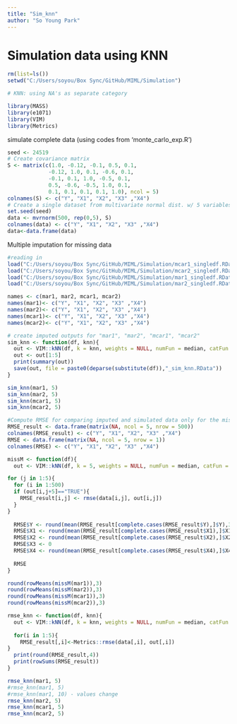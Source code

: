 ```yaml
---
title: "Sim_knn"
author: "So Young Park"
---
```


# Simulation data using KNN

```r
rm(list=ls())
setwd("C:/Users/soyou/Box Sync/GitHub/MIML/Simulation")

# KNN: using NA's as separate category

library(MASS)
library(e1071)
library(VIM)
library(Metrics)
```

simulate complete data (using codes from 'monte_carlo_exp.R')
```r
seed <- 24519
# Create covariance matrix
S <- matrix(c(1.0, -0.12, -0.1, 0.5, 0.1,
             -0.12, 1.0, 0.1, -0.6, 0.1,
             -0.1, 0.1, 1.0, -0.5, 0.1,
             0.5, -0.6, -0.5, 1.0, 0.1,
             0.1, 0.1, 0.1, 0.1, 1.0), ncol = 5)
colnames(S) <- c("Y", "X1", "X2", "X3" ,"X4")
# Create a single dataset from multivariate normal dist. w/ 5 variables
set.seed(seed)
data <- mvrnorm(500, rep(0,5), S)
colnames(data) <- c("Y", "X1", "X2", "X3" ,"X4")
data<-data.frame(data)
```

Multiple imputation for missing data 
```r
#reading in
load("C:/Users/soyou/Box Sync/GitHub/MIML/Simulation/mcar1_singledf.RData")
load("C:/Users/soyou/Box Sync/GitHub/MIML/Simulation/mcar2_singledf.RData")
load("C:/Users/soyou/Box Sync/GitHub/MIML/Simulation/mar1_singledf.RData")
load("C:/Users/soyou/Box Sync/GitHub/MIML/Simulation/mar2_singledf.RData")

names <- c(mar1, mar2, mcar1, mcar2)
names(mar1)<- c("Y", "X1", "X2", "X3" ,"X4")
names(mar2)<- c("Y", "X1", "X2", "X3" ,"X4")
names(mcar1)<- c("Y", "X1", "X2", "X3" ,"X4")
names(mcar2)<- c("Y", "X1", "X2", "X3" ,"X4")

# create imputed outputs for "mar1", "mar2", "mcar1", "mcar2"
sim_knn <- function(df, knn){
  out <- VIM::kNN(df, k = knn, weights = NULL, numFun = median, catFun = maxCat, impNA = TRUE, trace = TRUE, imp_var = TRUE, imp_suffix = "imp", addRandom = FALSE, useImputedDist = TRUE, weightDist = FALSE)
  out <- out[1:5]
  print(summary(out))
  save(out, file = paste0(deparse(substitute(df)),"_sim_knn.RData"))
}

sim_knn(mar1, 5)
sim_knn(mar2, 5)
sim_knn(mcar1, 5)
sim_knn(mcar2, 5)

```

```r
#Compute RMSE for comparing imputed and simulated data only for the missing values.
RMSE_result <- data.frame(matrix(NA, ncol = 5, nrow = 500))
colnames(RMSE_result) <- c("Y", "X1", "X2", "X3" ,"X4")
RMSE <- data.frame(matrix(NA, ncol = 5, nrow = 1))
colnames(RMSE) <- c("Y", "X1", "X2", "X3" ,"X4")

missM <- function(df){
  out <- VIM::kNN(df, k = 5, weights = NULL, numFun = median, catFun = maxCat, impNA = TRUE, trace = FALSE, imp_var = TRUE, imp_suffix = "imp", addRandom = FALSE, useImputedDist = TRUE, weightDist = FALSE)

for (j in 1:5){
  for (i in 1:500)
  if (out[i,j+5]=="TRUE"){
    RMSE_result[i,j] <- rmse(data[i,j], out[i,j])
  }
}
  
  RMSE$Y <- round(mean(RMSE_result[complete.cases(RMSE_result$Y),]$Y),3)
  RMSE$X1 <- round(mean(RMSE_result[complete.cases(RMSE_result$X1),]$X1),3)
  RMSE$X2 <- round(mean(RMSE_result[complete.cases(RMSE_result$X2),]$X2),3)
  RMSE$X3 <- 0
  RMSE$X4 <- round(mean(RMSE_result[complete.cases(RMSE_result$X4),]$X4),3)
  
  RMSE
}

round(rowMeans(missM(mar1)),3)
round(rowMeans(missM(mar2)),3)
round(rowMeans(missM(mcar1)),3)
round(rowMeans(missM(mcar2)),3)
```

```r
rmse_knn <- function(df, knn){
  out <- VIM::kNN(df, k = knn, weights = NULL, numFun = median, catFun = maxCat, impNA = TRUE, trace = FALSE, imp_var = TRUE, imp_suffix = "imp", addRandom = FALSE, useImputedDist = TRUE, weightDist = FALSE)
  
  for(i in 1:5){
    RMSE_result[,i]<-Metrics::rmse(data[,i], out[,i])
}
  print(round(RMSE_result,4))
  print(rowSums(RMSE_result))
}

rmse_knn(mar1, 5)
#rmse_knn(mar1, 5)
#rmse_knn(mar1, 10) - values change
rmse_knn(mar2, 5)
rmse_knn(mcar1, 5)
rmse_knn(mcar2, 5)

```
